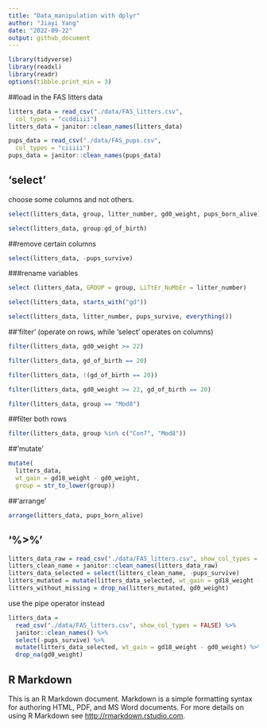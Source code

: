 ```yaml
---
title: "Data_manipulation with dplyr"
author: "Jiayi Yang"
date: "2022-09-22"
output: github_document
---
```


```r
library(tidyverse)
library(readxl)
library(readr)
options(tibble.print_min = 3)
```

##load in the FAS litters data
```r
litters_data = read_csv("./data/FAS_litters.csv",
  col_types = "ccddiiii")
litters_data = janitor::clean_names(litters_data)

pups_data = read_csv("./data/FAS_pups.csv",
  col_types = "ciiiii")
pups_data = janitor::clean_names(pups_data)


```

## 'select'
choose some columns and not others.
```r
select(litters_data, group, litter_number, gd0_weight, pups_born_alive)
```

```r
select(litters_data, group:gd_of_birth)
```
##remove certain columns
```r
select(litters_data, -pups_survive)
```

###rename variables
```r
select (litters_data, GROUP = group, LiTtEr_NuMbEr = litter_number)
```


```r
select(litters_data, starts_with("gd"))
```


```r
select(litters_data, litter_number, pups_survive, everything())
```

##'filter' (operate on rows, while 'select' operates on columns)

```r
filter(litters_data, gd0_weight >= 22)
```

```r
filter(litters_data, gd_of_birth == 20)
```
```r
filter(litters_data, !(gd_of_birth == 20))
```
```r
filter(litters_data, gd0_weight >= 22, gd_of_birth == 20)
```

```r
filter(litters_data, group == "Mod8")
```
##filter both rows 
```r
filter(litters_data, group %in% c("Con7", "Mod8"))
```


##'mutate'

```r
mutate(
  litters_data, 
  wt_gain = gd18_weight - gd0_weight,
  group = str_to_lower(group))
```

##'arrange'
```r
arrange(litters_data, pups_born_alive)
```

## '%>%'
```r
litters_data_raw = read_csv("./data/FAS_litters.csv", show_col_types = FALSE)
litters_clean_name = janitor::clean_names(litters_data_raw)
litters_data_selected = select(litters_clean_name, -pups_survive)
litters_mutated = mutate(litters_data_selected, wt_gain = gd18_weight - gd0_weight)
litters_without_missing = drop_na(litters_mutated, gd0_weight)
```

use the pipe operator instead
```r
litters_data = 
  read_csv("./data/FAS_litters.csv", show_col_types = FALSE) %>% 
  janitor::clean_names() %>% 
  select(-pups_survive) %>% 
  mutate(litters_data_selected, wt_gain = gd18_weight - gd0_weight) %>% 
  drop_na(gd0_weight)
```

## R Markdown

This is an R Markdown document. Markdown is a simple formatting syntax for authoring HTML, PDF, and MS Word documents. For more details on using R Markdown see <http://rmarkdown.rstudio.com>.

